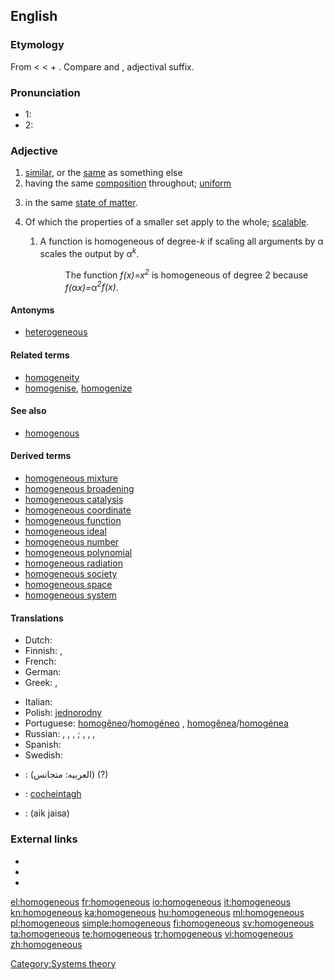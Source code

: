 ==English==

===Etymology===
From {{etyl|ML.}} {{term|homogeneus|lang=la}} < {{etyl|grc|en}} {{term|ὁμογενής||of the same race, family or kind|lang=grc}} <  {{term|ὁμός||same|tr=homos|lang=grc}} + {{term|γένος|tr=genos||kind|lang=grc}}. Compare {{term|homo-||same|lang=en}} and {{term|-ous|lang=en}}, adjectival suffix.

===Pronunciation===
* 1: {{IPA|/ho.məˈdʒi.ni.əs/}}
* 2: {{IPA|/həˈmɑ.dʒɪ.nəs/}}
*: {{audio|en-us-homogeneous.ogg|Audio (US)}}
*: {{audio|en-uk-homogeneous.ogg|Audio (UK)}}

===Adjective===
{{en-adj|-}}

# [[similar]], or the [[same]] as something else
# having the same [[composition]] throughout; [[uniform]]
# {{chemistry}} in the same [[state of matter]].
# {{mathematics}} Of which the properties of a smaller set apply to the whole; [[scalable]].
## {{mathematics}} A function is homogeneous of degree-''k'' if scaling all arguments by α scales the output by α<sup>''k''</sup>.
##: The function ''f(x)=x<sup>2</sup>'' is homogeneous of degree 2 because ''f(''α''x)=''α''<sup>2</sup>f(x)''.

====Antonyms====
* [[heterogeneous]]

====Related terms====
* [[homogeneity]]
* [[homogenise]], [[homogenize]]

====See also====
* [[homogenous]]

====Derived terms====
* [[homogeneous mixture]]
* [[homogeneous broadening]]
* [[homogeneous catalysis]]
* [[homogeneous coordinate]]
* [[homogeneous function]]
* [[homogeneous ideal]]
* [[homogeneous number]]
* [[homogeneous polynomial]]
* [[homogeneous radiation]]
* [[homogeneous society]]
* [[homogeneous space]]
* [[homogeneous system]]

====Translations====
{{trans-top}}
* Dutch: {{t+|nl|homogeen}}
* Finnish: {{t+|fi|yhtenäinen}}, {{t+|fi|homogeeninen}}
* French: {{t+|fr|homogène}}
* German: {{t+|de|homogen}}
* Greek: {{t|el|ομοιογενής|m|f|tr=omoiogenís|sc=Grek}}, {{t|el|ομογενής|m|f|tr=omogenís|sc=Grek}}
{{trans-mid}}
* Italian: {{t+|it|omogeneo}}
* Polish: [[jednorodny]]
* Portuguese: [[homogêneo]]/[[homogéneo]] {{m}}, [[homogênea]]/[[homogénea]] {{f}}
* Russian: {{t|ru|гомогенный|m}}, {{t|ru|гомогенная|f}}, {{t|ru|гомогенное|n}}, {{t|ru|гомогенные|p}}; {{t|ru|однородный|m}}, {{t|ru|однородная|f}}, {{t|ru|однородное|n}}, {{t|ru|однородные|p}}
* Spanish: {{t+|es|homogéneo}}
* Swedish: {{t+|sv|homogen}}
{{trans-bottom}}

{{checktrans-top}}
* {{ttbc|Arabic}}: (العربيه: متجانس) (?)
* {{ttbc|Manx}}: [[cocheintagh]]
* {{ttbc|Urdu}}: (aik jaisa)
{{trans-bottom}}

===External links===
* {{R:Webster 1913}}
* {{R:Century 1911}}
* {{R:OneLook}}

[[Category:Systems theory]]

[[el:homogeneous]]
[[fr:homogeneous]]
[[io:homogeneous]]
[[it:homogeneous]]
[[kn:homogeneous]]
[[ka:homogeneous]]
[[hu:homogeneous]]
[[ml:homogeneous]]
[[pl:homogeneous]]
[[simple:homogeneous]]
[[fi:homogeneous]]
[[sv:homogeneous]]
[[ta:homogeneous]]
[[te:homogeneous]]
[[tr:homogeneous]]
[[vi:homogeneous]]
[[zh:homogeneous]]